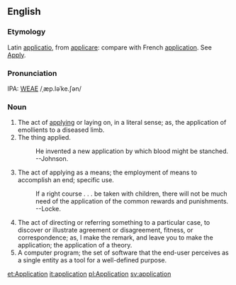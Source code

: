 ==English==
===Etymology===
Latin [[applicatio]], from [[applicare]]: compare with French [[application]].  See [[Apply]].

===Pronunciation===
IPA: [[WEAE]] /ˌæp.ləˈke.ʃən/

===Noun===
# The act of [[applying]] or laying on, in a literal sense; as, the application of emollients to a diseased limb.
# The thing applied.
#:    He invented a new application by which blood might be stanched. --Johnson.
# The act of applying as a means; the employment of means to accomplish an end; specific use.
#:    If a right course . . . be taken with children, there will not be much need of the application of the common rewards and punishments. --Locke.
# The act of directing or referring something to a particular case, to discover or illustrate agreement or disagreement, fitness, or correspondence; as, I make the remark, and leave you to make the application; the application of a theory.   <!-- material copied from Webster's Revised Unabridged Dictionary (1913) -->
# A computer program; the set of software that the end-user perceives as a single entity as a tool for a well-defined purpose.

[[et:Application]]
[[it:application]]
[[pl:Application]]
[[sv:application]]